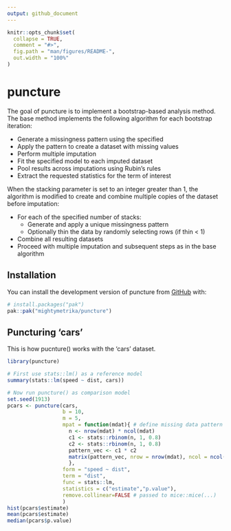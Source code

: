 ```yaml
---
output: github_document
---
```


<!-- README.md is generated from README.Rmd. Please edit that file -->

```r
knitr::opts_chunk$set(
  collapse = TRUE,
  comment = "#>",
  fig.path = "man/figures/README-",
  out.width = "100%"
)
```

# puncture

<!-- badges: start -->
<!-- badges: end -->

The goal of puncture is to implement a bootstrap-based analysis method. The base method implements the following algorithm for each bootstrap iteration:

- Generate a missingness pattern using the specified
- Apply the pattern to create a dataset with missing values
- Perform multiple imputation
- Fit the specified model to each imputed dataset
- Pool results across imputations using Rubin's rules
- Extract the requested statistics for the term of interest

When the stacking parameter is set to an integer greater than 1, the algorithm is modified to create and combine multiple copies of the dataset before imputation:

- For each of the specified number of stacks:
  - Generate and apply a unique missingness pattern
  - Optionally thin the data by randomly selecting rows (if thin < 1)
- Combine all resulting datasets
- Proceed with multiple imputation and subsequent steps as in the base algorithm


## Installation

You can install the development version of puncture from [GitHub](https://github.com/) with:

``` r
# install.packages("pak")
pak::pak("mightymetrika/puncture")
```

## Puncturing 'cars'

This is how pucnture() works with the 'cars' dataset.

```r
library(puncture)

# First use stats::lm() as a reference model
summary(stats::lm(speed ~ dist, cars))

# Now run puncture() as comparison model
set.seed(1913)
pcars <- puncture(cars,
                  b = 10,
                  m = 5,
                  mpat = function(mdat){ # define missing data pattern
                    n <- nrow(mdat) * ncol(mdat)
                    c1 <- stats::rbinom(n, 1, 0.8)
                    c2 <- stats::rbinom(n, 1, 0.8)
                    pattern_vec <- c1 * c2
                    matrix(pattern_vec, nrow = nrow(mdat), ncol = ncol(mdat))
                    },
                  form = "speed ~ dist",
                  term = "dist",
                  func = stats::lm,
                  statistics = c("estimate","p.value"),
                  remove.collinear=FALSE # passed to mice::mice(...)
                  )
hist(pcars$estimate)
mean(pcars$estimate)
median(pcars$p.value)
```
